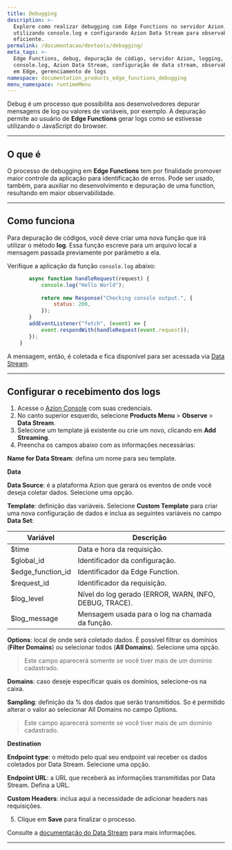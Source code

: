 ```yaml
---
title: Debugging
description: >-
  Explore como realizar debugging com Edge Functions no servidor Azion,
  utilizando console.log e configurando Azion Data Stream para observabilidade
  eficiente.
permalink: /documentacao/devtools/debugging/
meta_tags: >-
  Edge Functions, debug, depuração de código, servidor Azion, logging,
  console.log, Azion Data Stream, configuração de data stream, observabilidade
  em Edge, gerenciamento de logs
namespace: documentation_products_edge_functions_debugging
menu_namespace: runtimeMenu
---
```


Debug é um processo que possibilita aos desenvolvedores depurar mensagens de log ou valores de variáveis, por exemplo. A depuração permite ao usuário de **Edge Functions** gerar logs como se estivesse utilizando o JavaScript do browser.

---

## O que é

O processo de debugging em **Edge Functions** tem por finalidade promover maior controle da aplicação para identificação de erros. Pode ser usado, também, para auxiliar no desenvolvimento e depuração de uma function, resultando em maior observabilidade.

---

## Como funciona

Para depuração de códigos, você deve criar uma nova função que irá utilizar o método **log**. Essa função escreve para um arquivo local a mensagem passada previamente por parâmetro a ela.

Verifique a aplicação da função `console.log` abaixo:

```js
       async function handleRequest(request) {
           console.log("Hello World");
    
           return new Response("Checking console output.", {
               status: 200,
           });
       }
       addEventListener("fetch", (event) => {
           event.respondWith(handleRequest(event.request));
       });
    }
```

A mensagem, então, é coletada e fica disponível para ser acessada via [Data Stream](/pt-br/documentacao/produtos/observe/data-stream/).

---

## Configurar o recebimento dos logs

1. Acesse o [Azion Console](https://console.azion.com) com suas credenciais.
2. No canto superior esquerdo, selecione **Products Menu** > **Observe** > **Data Stream**.
3. Selecione um template já existente ou crie um novo, clicando em **Add Streaming**.
4. Preencha os campos abaixo com as informações necessárias:

**Name for Data Stream**: defina um nome para seu template.

**Data**

**Data Source**: é a plataforma Azion que gerará os eventos de onde você deseja coletar dados. Selecione uma opção.

**Template**: definição das variáveis. Selecione **Custom Template** para criar uma nova configuração de dados e inclua as seguintes variáveis no campo **Data Set**:

| Variável | Descrição |
| --- | --- |
| $time | Data e hora da requisição. |
| $global_id | Identificador da configuração. |
| $edge_function_id | Identificador da Edge Function. |
| $request_id | Identificador da requisição. |
| $log_level | Nível do log gerado (ERROR, WARN, INFO, DEBUG, TRACE). |
| $log_message | Mensagem usada para o log na chamada da função. |

**Options**: local de onde será coletado dados. É possível filtrar os domínios (**Filter Domains**) ou selecionar todos (**All Domains**). Selecione uma opção.

> Este campo aparecerá somente se você tiver mais de um domínio cadastrado.

**Domains**: caso deseje especificar quais os domínios, selecione-os na caixa.

**Sampling**: definição da % dos dados que serão transmitidos. So é permitido alterar o valor ao selecionar All Domains no campo Options.

> Este campo aparecerá somente se você tiver mais de um domínio cadastrado.

**Destination**

**Endpoint type**: o método pelo qual seu endpoint vai receber os dados coletados por Data Stream. Selecione uma opção.

**Endpoint URL**: a URL que receberá as informações transmitidas por Data Stream. Defina a URL.

**Custom Headers**: inclua aqui a necessidade de adicionar headers nas requisições.

5. Clique em **Save** para finalizar o processo.

Consulte a [documentação do Data Stream](/pt-br/documentacao/produtos/observe/data-stream/) para mais informações.





---

